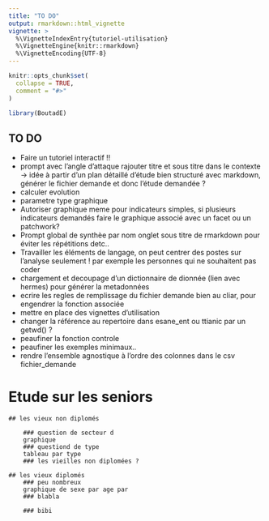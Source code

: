 ```yaml
---
title: "TO DO"
output: rmarkdown::html_vignette
vignette: >
  %\VignetteIndexEntry{tutoriel-utilisation}
  %\VignetteEngine{knitr::rmarkdown}
  %\VignetteEncoding{UTF-8}
---
```


```r
knitr::opts_chunk$set(
  collapse = TRUE,
  comment = "#>"
)
```

```r
library(BoutadE)
```

## TO DO 
- Faire un tutoriel interactif !!
- prompt avec l'angle d'attaque rajouter titre et sous titre dans le contexte -> idée à partir d'un plan détaillé d'étude bien structuré avec markdown, générer le fichier demande et donc l'étude demandée ?
- calculer evolution
- parametre type graphique 
- Autoriser graphique meme pour indicateurs simples, si plusieurs indicateurs demandés faire le graphique associé avec un facet ou un patchwork?
- Prompt global de synthèe par nom onglet sous titre de rmarkdown pour éviter les répétitions detc..
- Travailler les éléments de langage, on peut centrer des postes sur l'analyse seulement ! par exemple les personnes qui ne souhaitent pas coder
- chargement et decoupage d'un dictionnaire de dionnée (lien avec hermes) pour générer la metadonnées
- ecrire les regles de remplissage du fichier demande bien au cliar, pour engendrer la fonction associée
- mettre en place des vignettes d'utilisation
- changer la référence au repertoire dans esane_ent ou ttianic par un getwd() ?
- peaufiner la fonction controle
- peaufiner les exemples minimaux.. 
- rendre l'ensemble agnostique à l'ordre des colonnes dans le csv fichier_demande

# Etude sur les seniors

    ## les vieux non diplomés

        ### question de secteur d
        graphique
        ### questiond de type 
        tableau par type 
        ### les vieilles non diplomées ?
    
    ## les vieux diplomés
        ### peu nombreux
        graphique de sexe par age par 
        ### blabla 

        ### bibi
